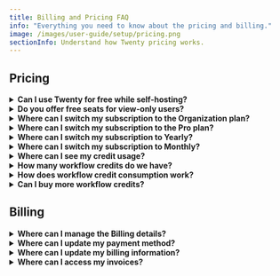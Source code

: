 ```yaml
---
title: Billing and Pricing FAQ
info: "Everything you need to know about the pricing and billing."
image: /images/user-guide/setup/pricing.png
sectionInfo: Understand how Twenty pricing works.
---
```

## Pricing
<details>
<summary><strong>Can I use Twenty for free while self-hosting?</strong></summary>

Yes, you can use Twenty for free while self-hosting. You will get access to everything included in the (cloud) Pro subscription, except the support from our core-team. Support is accessible via our Discord community.  
If you want to self-host and have access to the features included in the (cloud) Organization subscription, including support from our core-team, you can do so by choosing the paid Organization licences, available in self-hosting.

</details>
<details>
<summary><strong>Do you offer free seats for view-only users?</strong></summary>

We do not offer free seats. Pricing is per user and each user needs a licence to access Twenty.
</details>

<details>
<summary><strong>Where can I switch my subscription to the Organization plan?</strong></summary>

You can do so under `Settings → Billing`. Then click on `Switch to Organization`.

</details>

<details>
<summary><strong>Where can I switch my subscription to the Pro plan?</strong></summary>

Please reach out to our team directly via the Support, there is no easy way to do this using the UI at the moment.

</details>

<details>
<summary><strong>Where can I switch my subscription to Yearly?</strong></summary>

You can do so under `Settings → Billing`. Then click on `Switch to Yearly`.

</details>

<details>
<summary><strong>Where can I switch my subscription to Monthly?</strong></summary>

Please reach out to our team directly via the Support, there is no easy way to do this using the UI at the moment.

</details>

<details>
<summary><strong>Where can I see my credit usage?</strong></summary>

You will find this under `Settings → Billing`.

</details>


<details>
<summary><strong>How many workflow credits do we have?</strong></summary>

The number of credits varies based on the plan. A workspace under **trial gets 5 million credits**, one with a **Pro plan gets 10 million credits per month** and one with an **Organization plan gets 20 million credits per month**.

</details>

<details>
<summary><strong>How does workflow credit consumption work?</strong></summary>

Each workflow action consumes credits based on its complexity:
- **Basic internal operations** (such as search, update, create records) consume very few credits
- **More complex operations** like code nodes and requests to external services consume more credits
- **AI prompts** (coming soon!) will also consume more credits based on usage

Credits are deducted in real-time when workflows execute. You can monitor your usage in **Settings → Billing** to track consumption and remaining credits.

</details>


<details>
<summary><strong>Can I buy more workflow credits?</strong></summary>

You can buy additional credits under `Settings → Billing`.

</details>

## Billing

<details>
<summary><strong>Where can I manage the Billing details?</strong></summary>

You can do so under `Settings → Billing`.

</details>

<details>
<summary><strong>Where can I update my payment method?</strong></summary>

You can do so under `Settings → Billing`. Then click on `View billing details`. You'll be able to add a new payment method there.

</details>

<details>
<summary><strong>Where can I update my billing information?</strong></summary>

You can do so under `Settings → Billing`. Then click on `View billing details`. You'll be able to edit the billing information there.

</details>

<details>
<summary><strong>Where can I access my invoices?</strong></summary>

You can do so under `Settings → Billing`. Then click on `View billing details`. You'll see all your invoices at the bottom of the screen.

</details>

<ArticleEditContent></ArticleEditContent>